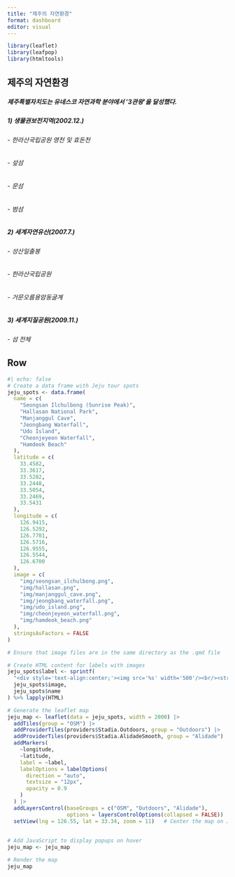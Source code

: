```yaml
---
title: "제주의 자연환경"
format: dashboard
editor: visual
---
```


```r
library(leaflet)
library(leafpop)
library(htmltools)
```

## 제주의 자연환경 {.sidebar width="350px"}

##### 제주특별자치도는 유네스코 자연과학 분야에서 '3관왕'을 달성했다.

##### **1) 생물권보전지역(2002.12.)**

###### - 한라산국립공원 영천 및 효돈천

###### - 섶섬

###### - 문섬

###### - 범섬

##### **2) 세계자연유산(2007.7.)**

###### - 성산일출봉

###### - 한라산국립공원

###### - 거문오름용암동굴계

##### **3) 세계지질공원(2009.11.)**

###### - 섬 전체

## Row

```r
#| echo: false
# Create a data frame with Jeju tour spots
jeju_spots <- data.frame(
  name = c(
    "Seongsan Ilchulbong (Sunrise Peak)", 
    "Hallasan National Park", 
    "Manjanggul Cave", 
    "Jeongbang Waterfall", 
    "Udo Island", 
    "Cheonjeyeon Waterfall", 
    "Hamdeok Beach"
  ),
  latitude = c(
    33.4582, 
    33.3617, 
    33.5282, 
    33.2448, 
    33.5054, 
    33.2469, 
    33.5431
  ),
  longitude = c(
    126.9415, 
    126.5292, 
    126.7701, 
    126.5716, 
    126.9555, 
    126.5544, 
    126.6700
  ),
  image = c(
    "img/seongsan_ilchulbong.png", 
    "img/hallasan.png", 
    "img/manjanggul_cave.png", 
    "img/jeongbang_waterfall.png", 
    "img/udo_island.png", 
    "img/cheonjeyeon_waterfall.png", 
    "img/hamdeok_beach.png"
  ),
  stringsAsFactors = FALSE
)

# Ensure that image files are in the same directory as the .qmd file

# Create HTML content for labels with images
jeju_spots$label <- sprintf(
  "<div style='text-align:center;'><img src='%s' width='500'/><br/><strong>%s</strong></div>",
  jeju_spots$image,
  jeju_spots$name
) %>% lapply(HTML)

# Generate the leaflet map
jeju_map <- leaflet(data = jeju_spots, width = 2000) |> 
  addTiles(group = "OSM") |> 
  addProviderTiles(providers$Stadia.Outdoors, group = "Outdoors") |>   # Add default OpenStreetMap tiles
  addProviderTiles(providers$Stadia.AlidadeSmooth, group = "Alidade") |>
  addMarkers(
    ~longitude, 
    ~latitude, 
    label = ~label,
    labelOptions = labelOptions(
      direction = "auto",
      textsize = "12px",
      opacity = 0.9
    )
  ) |> 
  addLayersControl(baseGroups = c("OSM", "Outdoors", "Alidade"),
                   options = layersControlOptions(collapsed = FALSE)) |> 
  setView(lng = 126.55, lat = 33.34, zoom = 11)   # Center the map on Jeju Island
  
  
# Add JavaScript to display popups on hover
jeju_map <- jeju_map 

# Render the map
jeju_map
```
